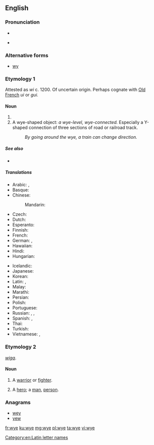 ==English==

===Pronunciation===
* {{IPA|/waɪ/|lang=en}}
* {{homophones|y|Y|why|lang=en}} {{qualifier|wine-whine merger}}

===Alternative forms===
* [[wy]]

===Etymology 1===
Attested as ''wi'' c. 1200. Of uncertain origin. Perhaps cognate with [[Old French]] ''ui'' or ''gui.''

====Noun====
{{en-noun}}

# {{Latn-def|en|name|Y|y}}
# A wye-shaped object: ''a wye-level, wye-connected.'' Especially a Y-shaped connection of three sections of road or railroad track.
#: ''By going around the wye, a train can change direction.''

=====See also=====
* {{list:Latin script letter names/en}}

=====Translations=====
{{trans-top|name of the letter Y, y}}
* Arabic: {{t|ar|إي غريكا|f|tr='ii ghriika}},  {{t|ar|واي|m|tr=way}}
* Basque: {{t|eu|larriz}}
* Chinese:
*: Mandarin: {{qualifier|English letter names are called as in English, no other standard Mandarin name exists}}
* Czech: {{t+|cs|ypsilon|n}}
* Dutch: {{t|nl|Griekse ij}}
* Esperanto: {{t|eo|ipsilono}}
* Finnish: {{t+|fi|yy}}
* French: {{t+|fr|i grec|m}}
* German: {{t+|de|Ypsilon|n}}, {{t|de|Y grec|n}} {{qualifier|Switzerland also}}
* Hawaiian: {{t|haw|ieta}}
* Hindi: {{t|hi|वाई|tr=vā'ī}}
* Hungarian: {{t|hu|ipszilon}}
{{trans-mid}}
* Icelandic: {{t|is|ypsilon|n}}
* Japanese: {{t+|ja|ワイ|tr=wai}}
* Korean: {{t|ko|와이|sc=Hang}}
* Latin: {{t+|la|ȳ}}, {{t|la|i graeca}}
* Malay: {{t|ms|wai}}
* Marathi: {{t|mr|वाय|tr=vāya|sc=Deva}}
* Persian: {{t|fa|ایگرک|tr=igrek|sc=fa-Arab}}
* Polish: {{t|pl|igrek|m}}
* Portuguese: {{t+|pt|ípsilon|m}}
* Russian: {{t|ru|уай|n|tr=uáj, waj}} {{qualifier|English}}, {{t+|ru|игрек|m|tr=ígrek}},  {{t+|ru|ипсилон|m|tr=ipsilón}}
* Spanish: {{t+|es|i griega|f}},  {{t+|es|ye|f}}
* Thai: {{t+|th|วาย|sc=Thai}}
* Turkish: {{t+|tr|ye}}
* Vietnamese: {{t|vi|i dài}}, {{t|vi|i-cờ-rét}}
{{trans-bottom}}

===Etymology 2===
{{etyl|ang|en}} ''[[wiga]]''.

====Noun====
{{en-noun}}

# {{context|poetic|obsolete|lang=en}} A [[warrior]] or [[fighter]].
# {{context|poetic|obsolete|lang=en}} A [[hero]]; a [[man]], [[person]].

===Anagrams===
* [[wey#English|wey]]
* [[yew#English|yew]]

[[Category:en:Latin letter names]]

[[fr:wye]]
[[ku:wye]]
[[mg:wye]]
[[pl:wye]]
[[ta:wye]]
[[vi:wye]]